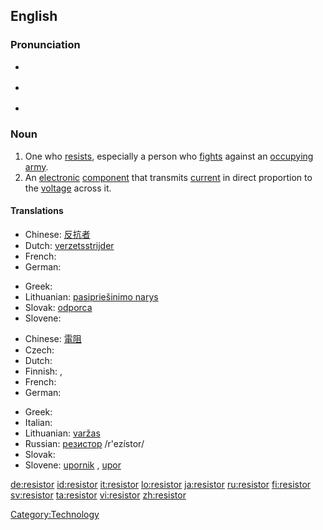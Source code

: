 ==English==

===Pronunciation===
* {{a|UK}} {{IPA|/rɪ'zɪstə/}}
* {{a|US}} {{IPA|/rɪ'zɪstɚ/}}
* {{rhymes|ɪstə(r)}}

===Noun===
{{en-noun}}

# One who [[resist]]s, especially a person who [[fight]]s against an [[occupy]]ing [[army]].
# An [[electronic]] [[component]] that transmits [[current]] in direct proportion to the [[voltage]] across it.

====Translations====
{{trans-top|One who resists, especially a person who fights against an occupying army}}
* Chinese: [[反抗]][[者]]
* Dutch: [[verzetsstrijder]] {{m}}
* French: {{t+|fr|résistant|m}}
* German: {{t-|de|Widerstandskämpfer|m}}
{{trans-mid}}
* Greek: {{t+|el|αντιστασιακός|m|sc=Grek}}
* Lithuanian: [[pasipriešinimo narys]] {{m}}
* Slovak: [[odporca]] {{m}}
* Slovene: {{t+|sl|upornik|m}}
{{trans-bottom}}

{{trans-top|An electronic component that transmits current in direct proportion to the voltage across it}}
* Chinese: [[電阻]]
* Czech: {{t-|cs|odpor|m}}
* Dutch: {{t+|nl|weerstand|m}}
* Finnish: {{t+|fi|vastus}}, {{t+|fi|resistori}}
* French: {{t+|fr|résistance|f}}
* German: {{t+|de|Widerstand|m}}
{{trans-mid}}
* Greek: {{t+|el|αντίσταση|f|sc=Grek}}
* Italian: {{t-|it|resistore|m}}
* Lithuanian: [[varžas]] {{f}}
* Russian: [[резистор]] /r'ezístor/ {{m}}
* Slovak: {{t-|sk|odpor|m}}
* Slovene: [[upornik]] {{m}}, [[upor]] {{m}}
{{trans-bottom}}

[[Category:Technology]]

[[de:resistor]]
[[id:resistor]]
[[it:resistor]]
[[lo:resistor]]
[[ja:resistor]]
[[ru:resistor]]
[[fi:resistor]]
[[sv:resistor]]
[[ta:resistor]]
[[vi:resistor]]
[[zh:resistor]]